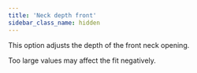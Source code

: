 ```yaml
---
title: 'Neck depth front'
sidebar_class_name: hidden
---
```


This option adjusts the depth of the front neck opening.

Too large values may affect the fit negatively.

